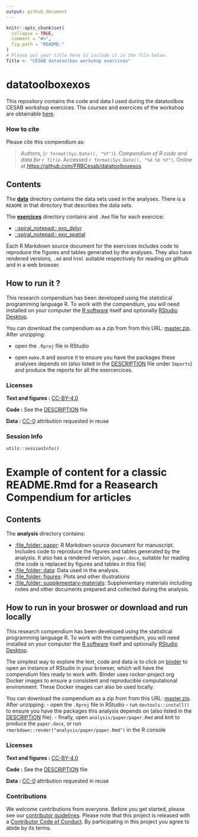 ```yaml
---
output: github_document
---
```


<!-- README.md is generated from README.Rmd. Please edit that file -->

```r
knitr::opts_chunk$set(
  collapse = TRUE,
  comment = "#>",
  fig.path = "README-"
)
# Please put your title here to include it in the file below.
Title <- "CESAB datatoolbox workshop exercices"
```

# datatoolboxexos

This repository contains the code and data I used during the datatoolbox CESAB workshop exercices. The courses and exercices of the workshop are obtainable [here](https://github.com/FRBCesab/datatoolbox).


### How to cite

Please cite this compendium as:
  
> Authors, (`r format(Sys.Date(), "%Y")`). _Compendium of R code and data for `r Title`_. Accessed `r format(Sys.Date(), "%d %b %Y")`. Online at [https://github.com/FRBCesab/datatoolboxexos](https://github.com/FRBCesab/datatoolboxexos)

## Contents

The [**data**](data/) directory contains the data sets used in the analyses. There is a `README` in that directory that describes the data sets.


The [**exercices**](exercices/) directory contains and `.Rmd` file for each exercice:
  
 - [::spiral\_notepad:: exo_dplyr](/exercices/exo_dplyr.Rmd)
 - [::spiral\_notepad:: exo_spatial](/exercices/exo_spatial.Rmd)

Each R Markdown source document for the exercices includes code to reproduce the figures and tables generated by the analyses. They also have rendered versions, `.md` and `html` suitable respectively for reading on github and in a web browser.


## How to run it ?

This research compendium has been developed using the statistical programming
language R. To work with the compendium, you will need
installed on your computer the [R software](https://cloud.r-project.org/)
itself and optionally [RStudio Desktop](https://rstudio.com/products/rstudio/download/).

You can download the compendium as a zip from from this URL:
  [master.zip](/archive/master.zip). After unzipping:
  
  - open the `.Rproj` file in RStudio

- open `make.R` and source it to ensure you have the packages these analyses depends on (also listed in the [DESCRIPTION](/DESCRIPTION) file under `Imports`) and produce the reports for all the exercercices.


### Licenses

**Text and figures :**  [CC-BY-4.0](http://creativecommons.org/licenses/by/4.0/)

**Code :** See the [DESCRIPTION](DESCRIPTION) file

**Data :** [CC-0](http://creativecommons.org/publicdomain/zero/1.0/) attribution requested in reuse


### Session Info

```r
utils::sessionInfo()
```



# Example of content for a classic README.Rmd for a Reasearch Compendium for articles

## Contents

The **analysis** directory contains:

  - [:file\_folder: paper](/analysis/paper): R Markdown source document
    for manuscript. Includes code to reproduce the figures and tables
    generated by the analysis. It also has a rendered version,
    `paper.docx`, suitable for reading (the code is replaced by figures
    and tables in this file)
  - [:file\_folder: data](/analysis/data): Data used in the analysis.
  - [:file\_folder: figures](/analysis/figures): Plots and other
    illustrations
  - [:file\_folder:
    supplementary-materials](/analysis/supplementary-materials):
    Supplementary materials including notes and other documents
    prepared and collected during the analysis.

## How to run in your broswer or download and run locally

This research compendium has been developed using the statistical programming
language R. To work with the compendium, you will need
installed on your computer the [R software](https://cloud.r-project.org/)
itself and optionally [RStudio Desktop](https://rstudio.com/products/rstudio/download/).

The simplest way to explore the text, code and data is to click on
[binder](https://mybinder.org/v2/gh/MaelDore/datatoolboxexos/master?urlpath=rstudio)
to open an instance of RStudio in your browser, which will have the
compendium files ready to work with. Binder uses rocker-project.org
Docker images to ensure a consistent and reproducible computational
environment. These Docker images can also be used locally.

You can download the compendium as a zip from from this URL:
[master.zip](/archive/master.zip). After unzipping:
- open the `.Rproj` file in RStudio
- run `devtools::install()` to ensure you have the packages this analysis depends on (also listed in the
[DESCRIPTION](/DESCRIPTION) file).
- finally, open `analysis/paper/paper.Rmd` and knit to produce the `paper.docx`, or run `rmarkdown::render("analysis/paper/paper.Rmd")` in the R console

### Licenses

**Text and figures :**  [CC-BY-4.0](http://creativecommons.org/licenses/by/4.0/)

**Code :** See the [DESCRIPTION](DESCRIPTION) file

**Data :** [CC-0](http://creativecommons.org/publicdomain/zero/1.0/) attribution requested in reuse

### Contributions

We welcome contributions from everyone. Before you get started, please see our [contributor guidelines](CONTRIBUTING.md). Please note that this project is released with a [Contributor Code of Conduct](CONDUCT.md). By participating in this project you agree to abide by its terms.

